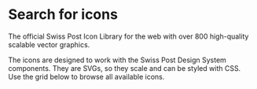
<Meta title="Icons/Search for Icons" />

# Search for icons

<div className="lead">
  The official Swiss Post Icon Library for the web with over 800 high-quality scalable vector
  graphics.
</div>

The icons are designed to work with the Swiss Post Design System components. They are SVGs, so they scale and can be styled with CSS.<br/>
Use the grid below to browse all available icons.

<Search />
